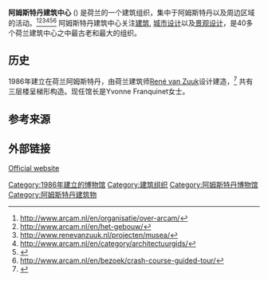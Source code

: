 {{Infobox museum
| name             = 阿姆斯特丹建筑中心<br>Amsterdam Centre for Architecture (Arcam)
| native_name      = 
| native_name_lang = 
| image            = Amsterdam 082.jpg 
| image_upright    = 1.15
| caption          = 在Prins Hendrikkade / Oosterdock的阿姆斯特丹建筑中心
| alt              = 
| map_type            = Netherlands Amsterdam Central
| map_size            = 250
| map_caption         = 在阿姆斯特丹中心位置
| latitude         = 52.372216
| longitude        = 4.912676
| established      = {{start date and age|1986}}
| dissolved        = 
| location         = [[Prins_Hendrikkade|Prins Hendrikkade]] 600<br>{{NLD}}[[阿姆斯特丹|阿姆斯特丹]]
| type             = 建筑博物馆
| collection       = 
| visitors         = 16.795 (2014)<ref name="resultsmuseums2014">[http://amsterdam.toeristischebarometer.nl/Module/Index/0?year=2014&focusedChartType=1] {{Wayback|url=http://amsterdam.toeristischebarometer.nl/Module/Index/0?year=2014&focusedChartType=1 |date=20170818044828 }}, Toeristiche Barometer, 2015. Retrieved on 29 September 2015.</ref>
| director         = Yvonne Franquinet
| president        = 
| curator          = 
| publictransit    = 
| car_park         = 
| network          = 
| website          = {{url|http://www.arcam.nl/en/}}
}}


'''阿姆斯特丹建筑中心'''  ({{lang-en|Amsterdam Centre for Architecture}}) 是荷兰的一个建筑组织，集中于阿姆斯特丹以及周边区域的活动。<ref>http://www.arcam.nl/en/organisatie/over-arcam/</ref><ref>http://www.arcam.nl/en/het-gebouw/</ref><ref>http://www.renevanzuuk.nl/projecten/musea/</ref><ref>http://www.arcam.nl/en/category/architectuurgids/</ref><ref>{{Cite web |url=http://www.arcam.nl/en/crash-course/ |title=存档副本 |access-date=2015-08-24 |archive-url=https://web.archive.org/web/20150923172953/http://www.arcam.nl/en/crash-course/ |archive-date=2015-09-23 |dead-url=yes }}</ref><ref>http://www.arcam.nl/en/bezoek/crash-course-guided-tour/</ref> 阿姆斯特丹建筑中心关注[[建筑|建筑]], [[城市设计|城市设计]]以及[[景观设计|景观设计]]，是40多个荷兰建筑中心之中最古老和最大的组织。

==历史==
1986年建立在荷兰阿姆斯特丹，由荷兰建筑师[[René_van_Zuuk|René van Zuuk]]设计建造，<ref>{{cite book|last=Carlson|first=Neil|title=Night+Day Amsterdam|url=https://books.google.com/books?id=76u1UNV6yOcC&pg=PA74|year=2006|publisher=ASDavis Media Group|isbn=978-0-9766013-3-3|page=74}}</ref> 共有三层楼呈梯形构造。现任馆长是Yvonne Franquinet女士。

==参考来源==
{{reflist}}

==外部链接==
[http://www.arcam.nl/en Official website]

[[Category:1986年建立的博物馆|Category:1986年建立的博物馆]]
[[Category:建筑组织|Category:建筑组织]]
[[Category:阿姆斯特丹博物馆|Category:阿姆斯特丹博物馆]]
[[Category:阿姆斯特丹建筑物|Category:阿姆斯特丹建筑物]]